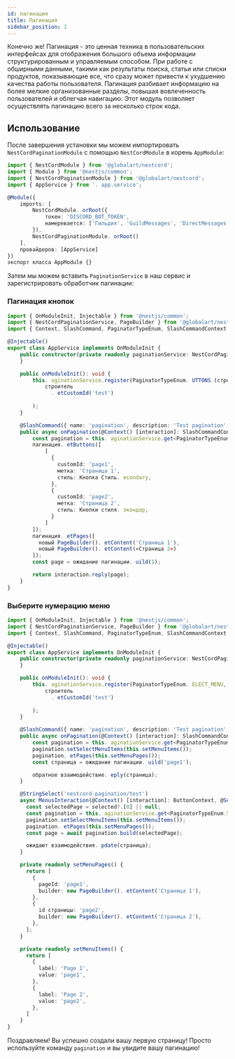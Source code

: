 ```yaml
---
id: пагинация
title: Пагинация
sidebar_position: 1
---
```


Конечно же! Пагинация - это ценная техника в пользовательских интерфейсах для отображения большого объема информации структурированным и управляемым способом. При работе с обширными данными, такими как результаты поиска, статьи или списки продуктов, показывающие все, что сразу может привести к ухудшению качества работы пользователя. Пагинация разбивает информацию на более мелкие организованные разделы, повышая вовлеченность пользователей и облегчая навигацию. Этот модуль позволяет осуществлять пагинацию всего за несколько строк кода.

## Использование

После завершения установки мы можем импортировать `NestCordPaginationModule` с помощью `NestCordModule` в корень `AppModule`:

```typescript
import { NestCordModule } from '@globalart/nestcord';
import { Module } from '@nestjs/common';
import { NestCordPaginationModule } from '@globalart/nestcord';
import { AppService } from '. app.service';

@Module({
    imports: [
        NestCordModule. orRoot({
            токен: 'DISCORD_BOT_TOKEN',
            намеревается: ['Гильдия', 'GuildMessages', 'DirectMessages']
        }),
        NestCordPaginationModule. orRoot()
    ],
    провайдеров: [AppService]
})
экспорт класса AppModule {}
```

Затем мы можем вставить `PaginationService` в наш сервис и зарегистрировать обработчик пагинации:

### Пагинация кнопок

```typescript
import { OnModuleInit, Injectable } from '@nestjs/common';
import { NestCordPaginationService, PageBuilder } from '@globalart/nestcord/pagination';
import { Context, SlashCommand, PaginatorTypeEnum, SlashCommandContext } from '@globalart/nestcord';

@Injectable()
export class AppService implements OnModuleInit {
    public constructor(private readonly paginationService: NestCordPaginationService) {
    }

    public onModuleInit(): void {
        this. aginationService.register(PaginatorTypeEnum. UTTONS (строитель) =>
            строитель
              . etCustomId('test')
        
        );
    }

    @SlashCommand({ name: 'pagination', description: 'Test pagination' })
    public async onPagination(@Context() [interaction]: SlashCommandContext) {
        const pagination = this. aginationService.get<PaginatorTypeEnum.BUTTONS>('test');
        пагинация. etButtons([
            [
              { 
                customId: 'page1',
                метка: 'Страница 1',
                стиль: Кнопка Стиль. econdary,
              },
              { 
                customId: 'page2',
                метка: 'Страница 2',
                стиль: Кнопки стиля. экондар,
              }
            ]
        ]);
        пагинация. etPages([
          новый PageBuilder(). etContent('Страница 1'),
          новый PageBuilder(). etContent(«Страница 2»)
        ]);
        const page = ожидание пагинации. uild(1);

        return interaction.reply(page);
    }
}
```

### Выберите нумерацию меню

```typescript
import { OnModuleInit, Injectable } from '@nestjs/common';
import { NestCordPaginationService, PageBuilder } from '@globalart/nestcord/pagination';
import { Context, SlashCommand, PaginatorTypeEnum, SlashCommandContext } from '@globalart/nestcord';

@Injectable()
export class AppService implements OnModuleInit {
    public constructor(private readonly paginationService: NestCordPaginationService) {
    }

    public onModuleInit(): void {
        this. aginationService.register(PaginatorTypeEnum. ELECT_MENU, (строитель) =>
            строитель
              . etCustomId('test')
        
        );
    }

    @SlashCommand({ name: 'pagination', description: 'Test pagination' })
    public async onPagination(@Context() [interaction]: SlashCommandContext) {
        const pagination = this. aginationService.get<PaginatorTypeEnum.SELECT_MENU>('test');
        pagination.setSelectMenuItems(this.setMenuItems());
        pagination. etPages(this.setMenuPages());
        const страница = ожидание пагинации. uild('page1');

        обратное взаимодействие. eply(страница);
    }

    @StringSelect('nestcord-pagination/test')
    async MenusInteraction(@Context() [interaction]: ButtonContext, @SelectedStrings() выбрано: string[]) {
      const selectedPage = selected?.[0] || null;
      const pagination = this. aginationService.get<PaginatorTypeEnum.SELECT_MENU>('menus');
      pagination.setSelectMenuItems(this.setMenuItems());
      pagination. etPages(this.setMenuPages());
      const page = await pagination.build(selectedPage);

      ожидают взаимодействия. pdate(страница);
    }

    private readonly setMenuPages() {
      return [
        {
          pageId: 'page1',
          builder: new PageBuilder(). etContent('Страница 1'),
        },
        {
          id страницы: 'page2',
          builder: new PageBuilder(). etContent('Страница 2'),
        },
      ];
    }

    private readonly setMenuItems() {
      return [
        {
          label: 'Page 1',
          value: 'page1',
        },
        {
          label: 'Page 2',
          value: 'page2',
        },
      ]
    }
}
```

Поздравляем! Вы успешно создали вашу первую страницу!
Просто используйте команду `pagination` и вы увидите вашу пагинацию!

